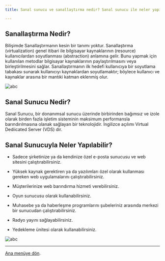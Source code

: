 ```yaml
---
title: Sanal sunucu ve sanallaştırma nedir? Sanal sunucu ile neler yapılabilir?

---
```


<h2>Sanallaştırma Nedir?</h2>

Bilişimde Sanallaştırmanın kesin bir tanımı yoktur. Sanallaştırma (virtualization) genel itibari ile bilgisayar kaynaklarının (resource) kullanıcılardan soyutlanması (abstraction) anlamına gelir. Bunu yapmak için kullanılan metodlar bilgisayar kaynaklarının paylaştırılmasını veya birleştirilmesini sağlar. Sanallaştırmanın ilk hedefi kullanıcıya bir soyutlama tabakası sunarak kullanıcıyı kaynaklardan soyutlamaktır; böylece kullanıcı ve kaynaklar arasına bir mantıki katman eklenmiş olur.

![abc](https://www.rutter-net.com/hubfs/Blog_Images/What%20are%20the%20Benefits%20of%20Virtualization.jpg)

<h2>Sanal Sunucu Nedir?</h2> 

Sanal Sunucu, bir donanımsal sunucu üzerinde birbirinden bağımsız ve izole olarak birden fazla işletim sisteminin maksimum performansla barındırılmasına olanak sağlayan bir teknolojidir. İngilizce açılımı Virtual Dediicated Server (VDS) dir.

<h2>Sanal Sunucuyla Neler Yapılabilir?</h2>

- Sadece şirketinize ya da kendinize özel e-posta sunucusu ve web sitesini çalıştırabilirsiniz.

- Yüksek kaynak gerektiren ya da yazılımları özel olarak kullanması gereken web uygulamalarını çalıştırabilirsiniz.

- Müşterilerinize web barındırma hizmeti verebilirsiniz.

- Oyun sunucusu olarak kullanabilirsiniz.

- Muhasebe ya da haberleşme programlarını şubeleriniz arasında merkezi bir sunucudan çalıştırabilirsiniz.

- Radyo yayını sağlayabilirsiniz.

- Yedekleme ünitesi olarak kullanabilirsiniz.

![abc](https://ipekhosting.com/net/wp-content/uploads/2019/09/sanal-sunucu-nedir-1280x720.jpg)

---

[Ana menüye dön](/).
